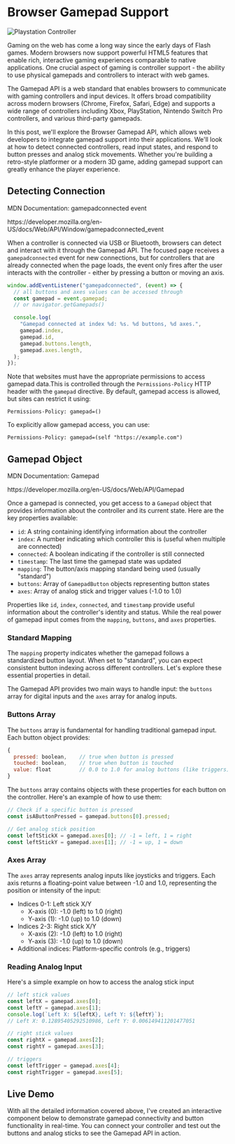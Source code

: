 # Browser Gamepad Support

<div className="flex justify-center items-center my-12">
  <img 
    src="/images/blog/browser-gamepad-support/gamepad.webp"
    alt="Playstation Controller"
    className="mx-auto"
  />
</div>

Gaming on the web has come a long way since the early days of Flash games. Modern browsers now support powerful HTML5 features that enable rich, interactive gaming experiences comparable to native applications. One crucial aspect of gaming is controller support - the ability to use physical gamepads and controllers to interact with web games.

The Gamepad API is a web standard that enables browsers to communicate with gaming controllers and input devices. It offers broad compatibility across modern browsers (Chrome, Firefox, Safari, Edge) and supports a wide range of controllers including Xbox, PlayStation, Nintendo Switch Pro controllers, and various third-party gamepads.

In this post, we'll explore the Browser Gamepad API, which allows web developers to integrate gamepad support into their applications. We'll look at how to detect connected controllers, read input states, and respond to button presses and analog stick movements. Whether you're building a retro-style platformer or a modern 3D game, adding gamepad support can greatly enhance the player experience.

## Detecting Connection

<div className="border rounded-md px-5 pb-0.5 my-8 text-sm tracking-wide dark:bg-[#386641] bg-green-100 border-green-200 dark:border-green-900"><p className="font-bold -mb-2.5">MDN Documentation: gamepadconnected event</p> <p>https://developer.mozilla.org/en-US/docs/Web/API/Window/gamepadconnected_event</p></div>

When a controller is connected via USB or Bluetooth, browsers can detect and interact with it through the Gamepad API. The focused page receives a `gamepadconnected` event for new connections, but for controllers that are already connected when the page loads, the event only fires after the user interacts with the controller - either by pressing a button or moving an axis.

```js
window.addEventListener("gamepadconnected", (event) => {
  // all buttons and axes values can be accessed through
  const gamepad = event.gamepad;
  // or navigator.getGamepads()

  console.log(
    "Gamepad connected at index %d: %s. %d buttons, %d axes.",
    gamepad.index,
    gamepad.id,
    gamepad.buttons.length,
    gamepad.axes.length,
  );
});
```

Note that websites must have the appropriate permissions to access gamepad data.This is controlled through the `Permissions-Policy` HTTP header with the `gamepad` directive. By default, gamepad access is allowed, but sites can restrict it using:
```http
Permissions-Policy: gamepad=()
```

To explicitly allow gamepad access, you can use:
```http
Permissions-Policy: gamepad=(self "https://example.com")
```


## Gamepad Object

<div className="border rounded-md px-5 pb-0.5 my-8 text-sm tracking-wide dark:bg-[#386641] bg-green-100 border-green-200 dark:border-green-900"><p className="font-bold -mb-2.5">MDN Documentation: Gamepad</p> <p>https://developer.mozilla.org/en-US/docs/Web/API/Gamepad</p></div>

Once a gamepad is connected, you get access to a `Gamepad` object that provides information about the controller and its current state. Here are the key properties available:

- `id`: A string containing identifying information about the controller
- `index`: A number indicating which controller this is (useful when multiple are connected)
- `connected`: A boolean indicating if the controller is still connected
- `timestamp`: The last time the gamepad state was updated
- `mapping`: The button/axis mapping standard being used (usually "standard")
- `buttons`: Array of `GamepadButton` objects representing button states
- `axes`: Array of analog stick and trigger values (-1.0 to 1.0)

Properties like `id`, `index`, `connected`, and `timestamp` provide useful information about the controller's identity and status. While the real power of gamepad input comes from the `mapping`, `buttons`, and `axes` properties. 


### Standard Mapping

The `mapping` property indicates whether the gamepad follows a standardized button layout. When set to "standard", you can expect consistent button indexing across different controllers. Let's explore these essential properties in detail.

The Gamepad API provides two main ways to handle input: the `buttons` array for digital inputs and the `axes` array for analog inputs.

### Buttons Array

The `buttons` array is fundamental for handling traditional gamepad input. Each button object provides:

```js
{
  pressed: boolean,    // true when button is pressed
  touched: boolean,    // true when button is touched
  value: float         // 0.0 to 1.0 for analog buttons (like triggers)
}
```

The `buttons` array contains objects with these properties for each button on the controller. Here's an example of how to use them:

```js
// Check if a specific button is pressed
const isAButtonPressed = gamepad.buttons[0].pressed;

// Get analog stick position
const leftStickX = gamepad.axes[0]; // -1 = left, 1 = right
const leftStickY = gamepad.axes[1]; // -1 = up, 1 = down
```

### Axes Array

The `axes` array represents analog inputs like joysticks and triggers. Each axis returns a floating-point value between -1.0 and 1.0, representing the position or intensity of the input:

- Indices 0-1: Left stick X/Y
  - X-axis (0): -1.0 (left) to 1.0 (right)
  - Y-axis (1): -1.0 (up) to 1.0 (down)
- Indices 2-3: Right stick X/Y
  - X-axis (2): -1.0 (left) to 1.0 (right)
  - Y-axis (3): -1.0 (up) to 1.0 (down)
- Additional indices: Platform-specific controls (e.g., triggers)

### Reading Analog Input

Here's a simple example on how to access the analog stick input

```js
// left stick values
const leftX = gamepad.axes[0];
const leftY = gamepad.axes[1];
console.log(`Left X: ${leftX}, Left Y: ${leftY}`);
// Left X: 0.12895405292510986, Left Y: 0.006149411201477051

// right stick values
const rightX = gamepad.axes[2];
const rightY = gamepad.axes[3];

// triggers
const leftTrigger = gamepad.axes[4];
const rightTrigger = gamepad.axes[5];
```
## Live Demo

With all the detailed information covered above, I've created an interactive component below to demonstrate gamepad connectivity and button functionality in real-time. You can connect your controller and test out the buttons and analog sticks to see the Gamepad API in action.


<Gamepad />







